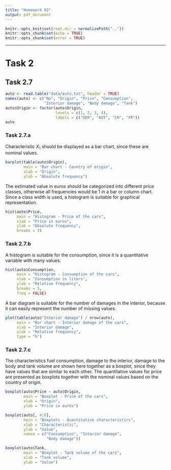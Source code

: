 ```yaml
---
title: "Homework 02"
output: pdf_document
---
```


```r
knitr::opts_knit$set(root.dir = normalizePath(".."))
knitr::opts_chunk$set(echo = TRUE)
knitr::opts_chunk$set(error = TRUE)
```

\let\OldRule\rule
\renewcommand{\rule}[2]{\OldRule{\linewidth}{#2}}

----------

# Task 2
## Task 2.7
```r
auto <- read.table("data/auto.txt", header = TRUE)
names(auto) <- c("No", "Origin", "Price", "Consumption",
                 "Interior damage", "Body damage", "Tank")
auto$Origin <- factor(auto$Origin,
                      levels = c(1, 2, 3, 4),
                      labels = c("GER", "AUT", "CH", "FR"))
auto
```

### Task 2.7.a
Characteristic $X_1$ should be displayed as a bar chart, since these are nominal values.
```r
barplot(table(auto$Origin),
        main = "Bar chart - Country of origin",
        xlab = "Origin",
        ylab = "Absolute frequency")
```

The estimated value in euros should be categorized into different price classes, otherwise all frequencies would be 1 in a bar or column chart. Since a class width is used, a histogram is suitable for graphical representation.
```r
hist(auto$Price,
     main = "Histogram - Price of the cars",
     xlab = "Price in euros",
     ylab = "Absolute frequency",
     breaks = 2)
```

### Task 2.7.b
A histogram is suitable for the consumption, since it is a quantitative variable with many values.
```r
hist(auto$Consumption,
     main = "Histogram - Consumption of the cars",
     xlab = "Consumption in liters",
     ylab = "Relative frequency",
     breaks = 5,
     freq = FALSE)
```

A bar diagram is suitable for the number of damages in the interior, because it can easily represent the number of missing values.
```r
plot(table(auto$"Interior damage") / nrow(auto),
     main = "Bar chart - Interior damage of the cars",
     xlab = "Interior damage",
     ylab = "Relative frequency",
     type = "h")
```

### Task 2.7.c
The characteristics fuel consumption, damage to the interior, damage to the body and tank volume are shown here together as a boxplot, since they have values that are similar to each other. The quantitative values for price are presented as boxplots together with the nominal values based on the country of origin.
```r
boxplot(auto$Price ~ auto$Origin,
        main = "Boxplot - Price of the cars",
        xlab = "Origin",
        ylab = "Price in euros")
```

```r
boxplot(auto[, 4:6],
        main = "Boxplots - Quantitative characteristics",
        xlab = "Characteristic",
        ylab = "Value",
        names = c("Consumption", "Interior damage",
                  "Body damage"))
```

```r
boxplot(auto$Tank,
        main = "Boxplot - Tank volume of the cars",
        xlab = "Tank volume",
        ylab = "Value")
```
